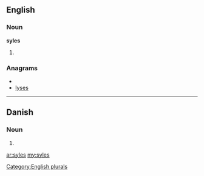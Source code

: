 ==English==

===Noun===
'''syles'''

# {{plural of|[[syle]]}}

===Anagrams===
* {{alphagram|elssy}}
* [[lyses#English|lyses]]

[[Category:English plurals]]

----

==Danish==

===Noun===
{{infl|da|noun form|g=c}}

# {{form of|genitive plural indefinite|syl|lang=Danish}}

[[ar:syles]]
[[my:syles]]